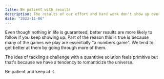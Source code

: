 ```yaml
---
title: Be patient with results
description: The results of our effort and hard work don't show up over night.
date: "2023-11-06"
---
```


Even though nothing in life is guaranteed, better results are more likely to follow if you keep showing up. Part of the reason this is true is because many of the games we play are essentially "a numbers game". We tend to get better at them by going through more of them.

The idea of tackling a challenge with a quantitive solution feels primitive but that's because we have a tendency to romanticize the universe. 

Be patient and keep at it. 